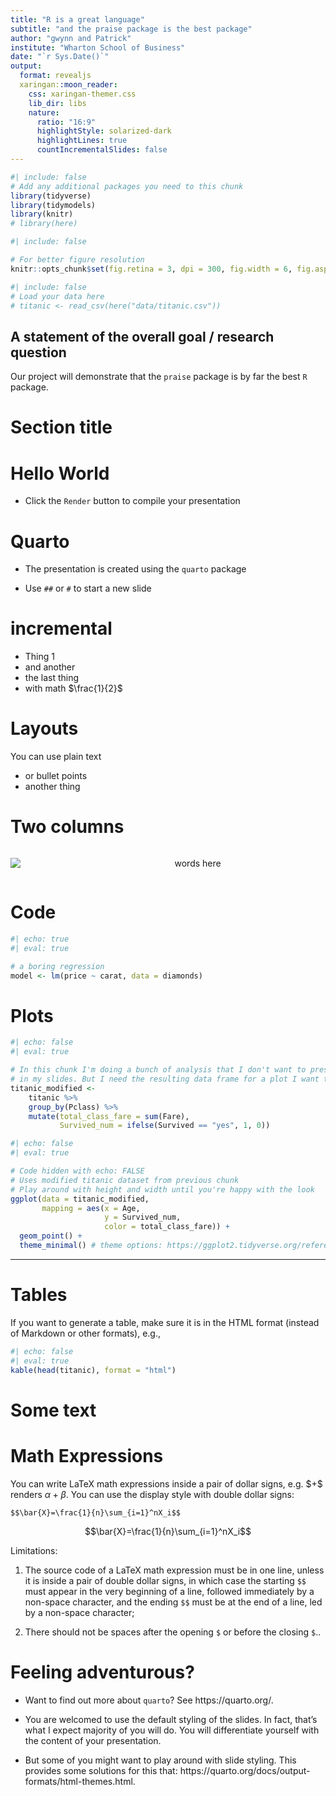 ```yaml
---
title: "R is a great language"
subtitle: "and the praise package is the best package"
author: "gwynn and Patrick"
institute: "Wharton School of Business"
date: "`r Sys.Date()`"
output:
  format: revealjs
  xaringan::moon_reader:
    css: xaringan-themer.css
    lib_dir: libs
    nature:
      ratio: "16:9"
      highlightStyle: solarized-dark
      highlightLines: true
      countIncrementalSlides: false
---
```


```r
#| include: false
# Add any additional packages you need to this chunk
library(tidyverse)
library(tidymodels)
library(knitr)
# library(here)
```

```r
#| include: false

# For better figure resolution
knitr::opts_chunk$set(fig.retina = 3, dpi = 300, fig.width = 6, fig.asp = 0.618, out.width = "80%")
```

```r
#| include: false
# Load your data here
# titanic <- read_csv(here("data/titanic.csv"))
```

## A statement of the overall goal / research question

Our project will demonstrate that the `praise` package is by far the best `R` package.

# Section title

# Hello World

-   Click the `Render` button to compile your presentation

# Quarto

-   The presentation is created using the `quarto` package

-   Use `##` or `#` to start a new slide

# incremental

::: incremental
-   Thing 1
-   and another
-   the last thing
-   with math $\frac{1}{2}$
:::

# Layouts

You can use plain text

-   or bullet points
-   another thing

# Two columns

::: columns
::: {.column width="50%"}
![](img/confetti.jpg)
:::

::: {.column width="50%"}
words here
:::
:::

##  {background-image="img/confetti.jpg" background-size="contain"}

# Code

```r
#| echo: true
#| eval: true

# a boring regression
model <- lm(price ~ carat, data = diamonds)
```

# Plots

```r
#| echo: false
#| eval: true

# In this chunk I'm doing a bunch of analysis that I don't want to present 
# in my slides. But I need the resulting data frame for a plot I want to present.
titanic_modified <- 
    titanic %>%
    group_by(Pclass) %>%
    mutate(total_class_fare = sum(Fare),
           Survived_num = ifelse(Survived == "yes", 1, 0))
```

```r
#| echo: false
#| eval: true

# Code hidden with echo: FALSE
# Uses modified titanic dataset from previous chunk
# Play around with height and width until you're happy with the look
ggplot(data = titanic_modified, 
       mapping = aes(x = Age, 
                     y = Survived_num, 
                     color = total_class_fare)) +
  geom_point() + 
  theme_minimal() # theme options: https://ggplot2.tidyverse.org/reference/ggtheme.html
```

------------------------------------------------------------------------

# Tables

If you want to generate a table, make sure it is in the HTML format (instead of Markdown or other formats), e.g.,

```r
#| echo: false
#| eval: true
kable(head(titanic), format = "html")
```

# Some text {background-image="https://www.purina.com.au/-/media/project/purina/main/breeds/dog/dog_boston-terrier_desktop.jpg?h" background-size="cover"}

# Math Expressions

You can write LaTeX math expressions inside a pair of dollar signs, e.g. \$\alpha+\beta\$ renders $\alpha+\beta$. You can use the display style with double dollar signs:

    $$\bar{X}=\frac{1}{n}\sum_{i=1}^nX_i$$

$$\bar{X}=\frac{1}{n}\sum_{i=1}^nX_i$$

Limitations:

1.  The source code of a LaTeX math expression must be in one line, unless it is inside a pair of double dollar signs, in which case the starting `$$` must appear in the very beginning of a line, followed immediately by a non-space character, and the ending `$$` must be at the end of a line, led by a non-space character;

2.  There should not be spaces after the opening `$` or before the closing `$`..

# Feeling adventurous?

-   Want to find out more about `quarto`? See https://quarto.org/.

-   You are welcomed to use the default styling of the slides. In fact, that's what I expect majority of you will do. You will differentiate yourself with the content of your presentation.

-   But some of you might want to play around with slide styling. This provides some solutions for this that: https://quarto.org/docs/output-formats/html-themes.html.
